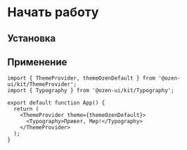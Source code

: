 
# Начать работу

<Intro label="Özen-UI — библиотека для реализации веб-интерфейсов разработанная согласно правилам и принципам дизайн-системы Bereke Bank Design. Наша основная задача — создать систему для наших продуктов, которая поможет поддержать их целостность пользовательского опыта и оптимизировать ресурсы дизайна и разработки." />

## Установка

<InstallPackage
  name="@ozen-ui/kit"
  title="Установите библиотеку компонентов с помощью одной из следующих команд:"
/>

## Применение

```tsx
import { ThemeProvider, themeOzenDefault } from '@ozen-ui/kit/ThemeProvider';
import { Typography } from '@ozen-ui/kit/Typography';

export default function App() {
  return (
    <ThemeProvider theme={themeOzenDefault}>
      <Typography>Привет, Мир!</Typography>
    </ThemeProvider>
  );
}
```
